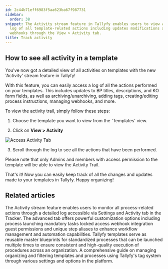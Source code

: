 ```yaml
---
id: 2c44b71eff6983f5aa623ba67f987731
sidebar:
  order: 38
snippet: The Activity stream feature in Tallyfy enables users to view a comprehensive
  log of all template-related actions including updates modifications archives and
  webhooks through the View > Activity tab.
title: Track activity
---
```


## How to see all activity in a template

You've now got a detailed view of all activities on templates with the new 'Activity' stream feature in Tallyfy!

With this feature, you can easily access a log of all the actions performed on your templates. This includes updates to BP titles, descriptions, and KO form fields, as well as archiving/unarchiving, adding tags, creating/editing process instructions, managing webhooks, and more.

To view the activity trail, simply follow these steps:

1. Choose the template you want to view from the 'Templates' view.

2. Click on **View > Activity**

![Access Activity Tab](https://screenshots.tallyfy.com/tallyfy%2Fpro%2Fdesktop-light-check-template-activity.png)

3. Scroll through the log to see all the actions that have been performed.

Please note that only Admins and members with access permission to the template will be able to view the Activity Trail.

That's it! Now you can easily keep track of all the changes and updates made to your templates in Tallyfy. Happy organizing!


## Related articles
<CardGrid>
<LinkTitleCard header="<b>Tracker View > Check process activity</b>" href="/products/pro/tracking-and-tasks/tracker-view/how-can-i-track-process-activities-on-tallyfy/" > The Activity stream feature enables users to monitor all process-related actions through a detailed log accessible via Settings and Activity tab in the Tracker. </LinkTitleCard>
<LinkTitleCard header="<b>Tasks > Advanced tab</b>" href="/products/pro/tracking-and-tasks/tasks/how-can-i-utilize-tallyfys-advanced-tab-features/" > The advanced tab offers powerful customization options including process launching mandatory tasks locked access webhook integration guest permissions and unique step aliases to enhance workflow management and automation capabilities. </LinkTitleCard>
<LinkTitleCard header="<b>Documenting > Templates</b>" href="/products/pro/documenting/templates/" > Tallyfy templates serve as reusable master blueprints for standardized processes that can be launched multiple times to ensure consistent and high-quality execution of procedures across an organization. </LinkTitleCard>
<LinkTitleCard header="<b>Templates > Tags</b>" href="/products/pro/documenting/templates/how-to-manage-templates-and-processes-with-tags/" > A comprehensive guide on managing organizing and filtering templates and processes using Tallyfy's tag system through various settings and options in the platform. </LinkTitleCard>
</CardGrid>